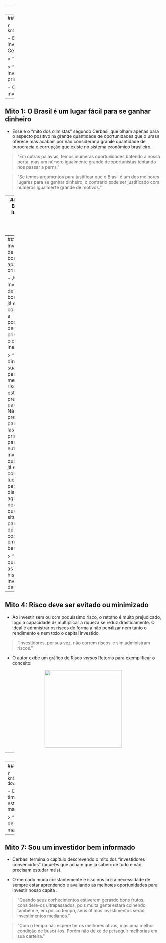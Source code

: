 

---
class: inverse, center, middle

# 5 - A pergunta de um milhão de dólares 



---
## A pergunta de um milhão de dólares


```r
knitr::include_graphics("https://media.giphy.com/media/1n7CF22EUYrc7IaoMD/giphy.gif")
```

- Esse capítulo se concentra na pergunta que é feita frequentemente: "Qual o melhor investimento para aplicar meu dinheiro". Tal pergunta não possui resposta, como o próprio Cerbasi afirma:

> "O fato é que jamais existirá o melhor investimento."

> "O melhor investimento é aquele que atende a suas necessidades, sua capacidade de investimento, sua tolerância ao risco, o prazo que você tem de investimento e, principalmente, seu nível de conhecimento sobre o produto."

- O autor descorre o capítulo desmistificando algumas soluções ou conceitos prontos sobre investimentos.

---
## Mito 1: O Brasil é um lugar fácil para se ganhar dinheiro


- Esse é o "mito dos otimistas" segundo Cerbasi, que olham apenas para o aspecto positivo na grande quantidade de oportunidades que o Brasil oferece mas acabam por não considerar a grande quantidade de burocracia e corrupção que existe no sistema econômico brasileiro.

> "Em outras palavras, temos inúmeras oportunidades batendo à nossa porta, mas um número igualmente grande de oportunistas tentando nos passar a perna."

> "Se temos argumentos para justificar que o Brasil é um dos melhores lugares para se ganhar dinheiro, o contrário pode ser justificado com números igualmente grande de motivos."

---
## Mito 2: O Brasil é um lugar difícil para se ganhar dinheiro

- Em contrapartida, é inegável que o Brasil, além das inúmeras oportunidades como mercados ainda em desenvolvimento ou não explorados, está (ou estava) evoluindo no aspecto político-econômico. Um exemplo disso é o sucesso que o Plano Real teve a partir do momento de sua aplicação.

> "Está mais fácil para se investir no Brasil, apesar de toda a dificuldade para se acreditar nisso."


```r
knitr::include_graphics("https://media.giphy.com/media/PSKAppO2LH56w/giphy-downsized.gif")
```

---
## Mito 3: Investimentos de risco são bons até que apareça uma crise

- Ao fazer investimentos de risco, o bom investidor já está contando com a possibilidade de haver uma crise, que são cíclicas e inevitáveis.

> "Quem direcionar suas fichas para o mercado de risco deve estar preparado para as crises. Não apenas preparado para suportá-las, mas principalmente para evitar a euforia de investir quando muitos já estiverem comemorando lucros e ter paciência e disciplina para aguardar novas crises - que são a situação ideal para investir de maneira concentrada em ativos baratos."

> "É nas crises que começam as belas histórias de investidores de sucesso."

---
## Mito 4: Risco deve ser evitado ou minimizado


- Ao investir sem ou com poquíssimo risco, o retorno é muito prejudicado, logo a capacidade de multiplicar a riqueza se reduz drásticamente. O ideal é admnistrar os riscos de forma a não penalizar nem tanto o rendimento e nem todo o capital investido.

> "Investidores, por sua vez, não correm riscos, e sim administram riscos."


- O autor exibe um gráfico de Risco *versus* Retorno para exemplificar o conceito:

<img src="./capitulos/parte-I/plot_risco_retorno.PNG" height="250px" style="display:flex;margin:auto"/>

---
## Mito 5: Seu perfil não combina com certos investimentos

- A ideia aqui é não acreditar cegamente em regras pré estabelecidas de perfil de investimento, pois cada pessoa vive em uma situação diferente, tem oportunidades diferentes e se sente confortável a níveis diferentes de risco. Além disso é bem provável que o seu "perfil" mude ao longo dos anos.

> "Em outras palavras, a não ser que você seja um filho de magnata ou um príncipe de uma linhagem muito rica, seu perfil deve variar ao longo da vida. Deveria, ao menos."

- O autor ainda cita uma estratégia de cálculo bem simplista de quanto risco assumir conforme a idade do investidor. Para o caso do Brasil, basta subitrair a idade de 80 e considerar esse número como a porcentagem de renda variável que deveria estar na carteira de investimento.



---
## Mito 6: É preciso ter timing para investir bem

```r
knitr::include_graphics("https://media.giphy.com/media/9u514UZd57mRhnBCEk/giphy-downsized.gif")
```


- De fato, para alguns tipos de investimento, como o *day trading* é preciso estar com o timing e percepção visual aguçados (para humoristas também), mas é possível adotar estratégias mais **fundamentalistas** que prevêm os rendimentos em um período bem mais extenso, como meses ou até anos. 

> "... é possível adquirir investimentos com boas perspectivas e sem a preocupação de comprar ou vender logo, pois se espera que um papel com bons fundamentos mantenha bons resultados por muito tempo."


---
## Mito 7: Sou um investidor bem informado


- Cerbasi termina o capítulo descrevendo o mito dos "investidores convencidos" (aqueles que acham que já sabem de tudo e não precisam estudar mais).

- O mercado muda constantemente e isso nos cria a necessidade de sempre estar aprendendo e avaliando as melhores oportunidades para investir nosso capital.

> "Quando seus conhecimentos estiverem gerando bons frutos, considere-os ultrapassados, pois muita gente estará colhendo também e, em pouco tempo, seus ótimos investimentos serão investimentos medianos."


> "Com o tempo não espere ter os melhores ativos, mas uma melhor condição de buscá-los. Porém não deixe de perseguir melhorias em sua carteira."